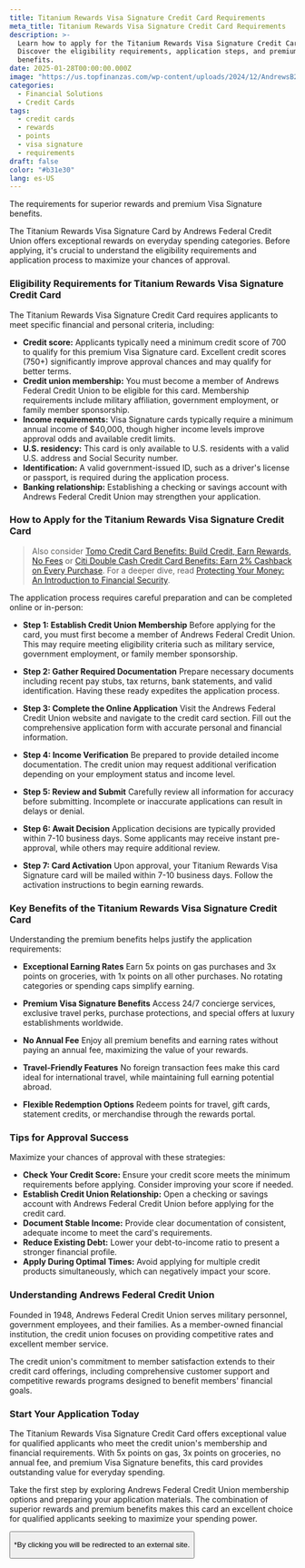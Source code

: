 ```yaml
---
title: Titanium Rewards Visa Signature Credit Card Requirements
meta_title: Titanium Rewards Visa Signature Credit Card Requirements
description: >-
  Learn how to apply for the Titanium Rewards Visa Signature Credit Card.
  Discover the eligibility requirements, application steps, and premium
  benefits.
date: 2025-01-28T00:00:00.000Z
image: "https://us.topfinanzas.com/wp-content/uploads/2024/12/AndrewsB2.jpg"
categories:
  - Financial Solutions
  - Credit Cards
tags:
  - credit cards
  - rewards
  - points
  - visa signature
  - requirements
draft: false
color: "#b31e30"
lang: es-US
---
```


The requirements for superior rewards and premium Visa Signature benefits.

The Titanium Rewards Visa Signature Card by Andrews Federal Credit Union offers exceptional rewards on everyday spending categories. Before applying, it's crucial to understand the eligibility requirements and application process to maximize your chances of approval.

### Eligibility Requirements for Titanium Rewards Visa Signature Credit Card

The Titanium Rewards Visa Signature Credit Card requires applicants to meet specific financial and personal criteria, including:

- **Credit score:** Applicants typically need a minimum credit score of 700 to qualify for this premium Visa Signature card. Excellent credit scores (750+) significantly improve approval chances and may qualify for better terms.
- **Credit union membership:** You must become a member of Andrews Federal Credit Union to be eligible for this card. Membership requirements include military affiliation, government employment, or family member sponsorship.
- **Income requirements:** Visa Signature cards typically require a minimum annual income of $40,000, though higher income levels improve approval odds and available credit limits.
- **U.S. residency:** This card is only available to U.S. residents with a valid U.S. address and Social Security number.
- **Identification:** A valid government-issued ID, such as a driver's license or passport, is required during the application process.
- **Banking relationship:** Establishing a checking or savings account with Andrews Federal Credit Union may strengthen your application.

### How to Apply for the Titanium Rewards Visa Signature Credit Card

> Also consider [Tomo Credit Card Benefits: Build Credit, Earn Rewards, No Fees](/soluciones-financieras/beneficios-de-la-tarjeta-de-credito-tomo-construye-credito-gana-recompensas-sin-comisiones) or [Citi Double Cash Credit Card Benefits: Earn 2% Cashback on Every Purchase](/soluciones-financieras/citi-double-cash-credit-card-benefits-earn-2-cashback-on-every-purchase). For a deeper dive, read [Protecting Your Money: An Introduction to Financial Security](/finanzas-personales/protecting-your-money-an-introduction-to-financial-security).

The application process requires careful preparation and can be completed online or in-person:

- **Step 1: Establish Credit Union Membership**
  Before applying for the card, you must first become a member of Andrews Federal Credit Union. This may require meeting eligibility criteria such as military service, government employment, or family member sponsorship.

- **Step 2: Gather Required Documentation**
  Prepare necessary documents including recent pay stubs, tax returns, bank statements, and valid identification. Having these ready expedites the application process.

- **Step 3: Complete the Online Application**
  Visit the Andrews Federal Credit Union website and navigate to the credit card section. Fill out the comprehensive application form with accurate personal and financial information.

- **Step 4: Income Verification**
  Be prepared to provide detailed income documentation. The credit union may request additional verification depending on your employment status and income level.

- **Step 5: Review and Submit**
  Carefully review all information for accuracy before submitting. Incomplete or inaccurate applications can result in delays or denial.

- **Step 6: Await Decision**
  Application decisions are typically provided within 7-10 business days. Some applicants may receive instant pre-approval, while others may require additional review.

- **Step 7: Card Activation**
  Upon approval, your Titanium Rewards Visa Signature card will be mailed within 7-10 business days. Follow the activation instructions to begin earning rewards.

### Key Benefits of the Titanium Rewards Visa Signature Credit Card

Understanding the premium benefits helps justify the application requirements:

- **Exceptional Earning Rates**
  Earn 5x points on gas purchases and 3x points on groceries, with 1x points on all other purchases. No rotating categories or spending caps simplify earning.

- **Premium Visa Signature Benefits**
  Access 24/7 concierge services, exclusive travel perks, purchase protections, and special offers at luxury establishments worldwide.

- **No Annual Fee**
  Enjoy all premium benefits and earning rates without paying an annual fee, maximizing the value of your rewards.

- **Travel-Friendly Features**
  No foreign transaction fees make this card ideal for international travel, while maintaining full earning potential abroad.

- **Flexible Redemption Options**
  Redeem points for travel, gift cards, statement credits, or merchandise through the rewards portal.

### Tips for Approval Success

Maximize your chances of approval with these strategies:

- **Check Your Credit Score:** Ensure your credit score meets the minimum requirements before applying. Consider improving your score if needed.
- **Establish Credit Union Relationship:** Open a checking or savings account with Andrews Federal Credit Union before applying for the credit card.
- **Document Stable Income:** Provide clear documentation of consistent, adequate income to meet the card's requirements.
- **Reduce Existing Debt:** Lower your debt-to-income ratio to present a stronger financial profile.
- **Apply During Optimal Times:** Avoid applying for multiple credit products simultaneously, which can negatively impact your score.

### Understanding Andrews Federal Credit Union

Founded in 1948, Andrews Federal Credit Union serves military personnel, government employees, and their families. As a member-owned financial institution, the credit union focuses on providing competitive rates and excellent member service.

The credit union's commitment to member satisfaction extends to their credit card offerings, including comprehensive customer support and competitive rewards programs designed to benefit members' financial goals.

<AdZone id="us_site_4" />

### Start Your Application Today

The Titanium Rewards Visa Signature Credit Card offers exceptional value for qualified applicants who meet the credit union's membership and financial requirements. With 5x points on gas, 3x points on groceries, no annual fee, and premium Visa Signature benefits, this card provides outstanding value for everyday spending.

Take the first step by exploring Andrews Federal Credit Union membership options and preparing your application materials. The combination of superior rewards and premium benefits makes this card an excellent choice for qualified applicants seeking to maximize your spending power.

<Button
  label="Apply on Official Site"
  link="https://www.andrewsfcu.org/Cards/Personal-Credit-Cards/Rewards-Cards/Titanium-Rewards-Visa-Signature-Credit-Card"
/>

<p class="text-sm mt-2">
  *By clicking you will be redirected to an external site.
</p>
